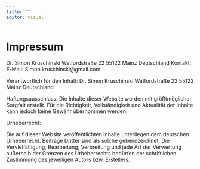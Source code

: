 ```yaml
---
title: ""
editor: visual
---
```


# Impressum


Dr. Simon Kruschinski
Watfordstraße 22
55122 Mainz
Deutschland
Kontakt:
E-Mail: Simon.kruschinski@gmail.com

Verantwortlich für den Inhalt:
Dr. Simon Kruschinski
Watfordstraße 22
55122 Mainz
Deutschland

Haftungsausschluss:
Die Inhalte dieser Website wurden mit größtmöglicher Sorgfalt erstellt. Für die Richtigkeit, Vollständigkeit und Aktualität der Inhalte kann jedoch keine Gewähr übernommen werden.

Urheberrecht:

Die auf dieser Website veröffentlichten Inhalte unterliegen dem deutschen Urheberrecht. Beiträge Dritter sind als solche gekennzeichnet. Die Vervielfältigung, Bearbeitung, Verbreitung und jede Art der Verwertung außerhalb der Grenzen des Urheberrechts bedürfen der schriftlichen Zustimmung des jeweiligen Autors bzw. Erstellers.

















